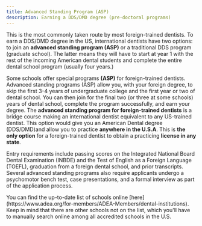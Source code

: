 ```yaml
---
title: Advanced Standing Program (ASP)
description: Earning a DDS/DMD degree (pre-doctoral programs)
---
```


This is the most commonly taken route by most foreign-trained dentists. To earn
a DDS/DMD degree in the US, international dentists have two options: to join an
**advanced standing program (ASP)** or a traditional DDS program (graduate
school). The latter means they will have to start at year 1 with the rest of the
incoming American dental students and complete the entire dental school program
(usually four years.)

Some schools offer special programs **(ASP)** for foreign-trained dentists.
Advanced standing programs (ASP) allow you, with your foreign degree, to skip
the first 3-4 years of undergraduate college and the first year or two of dental
school. You can then join for the final two (or three at some schools) years of
dental school, complete the program successfully, and earn your degree.
The **advanced standing program for foreign-trained dentists** is a bridge
course making an international dentist equivalent to any US-trained dentist.
This option would give you an American Dental degree (DDS/DMD)and allow you to
practice **anywhere in the U.S.A**. This is **the only option** for a
foreign-trained dentist to obtain a practicing **license in any state**.

Entry requirements include passing scores on the Integrated National Board
Dental Examination (INBDE) and the Test of English as a Foreign Language
(TOEFL), graduation from a foreign dental school, and prior transcripts. Several
advanced standing programs also require applicants undergo a psychomotor bench
test, case presentations, and a formal interview as part of the application
process.

<Aside>
  You can find the up-to-date list of schools online
  [here](https://www.adea.org/for-members/ADEA-Members/dental-institutions). Keep in mind that there
  are other schools not on the list, which you'll have to manually search online among all
  accredited schools in the U.S.
</Aside>
